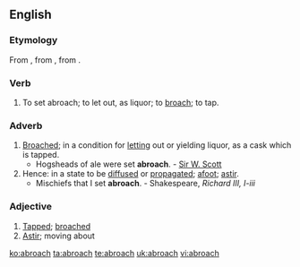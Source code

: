 ==English==

===Etymology===
From {{etyl|enm}} {{term |abroche|lang=enm}}, from {{etyl|roa-grn}}, from {{etyl|fro}} {{term|abroche||to spigot|lang=fro}}. {{prefix|a|broach}}

===Verb===
{{en-verb|abroach|es}}

# {{context|transitive|obsolete}} To set abroach; to let out, as liquor; to [[broach]]; to tap.

===Adverb===
{{en-adv|-}}
# [[broach|Broached]]; in a condition for [[letting]] out or yielding liquor, as a cask which is tapped.
#* Hogsheads of ale were set '''abroach'''. - [[w:Sir W. Scott|Sir W. Scott]]
# Hence: in a state to be [[diffused]] or [[propagated]]; [[afoot]]; [[astir]].
#* Mischiefs that I set '''abroach'''. - Shakespeare, ''Richard III, I-iii''

===Adjective===
{{en-adj|-}}
# [[tapped|Tapped]]; [[broached]]
# [[astir|Astir]]; moving about

[[ko:abroach]]
[[ta:abroach]]
[[te:abroach]]
[[uk:abroach]]
[[vi:abroach]]